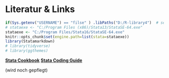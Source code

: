 # Literatur & Links {#lit}

```r
if(Sys.getenv("USERNAME") == "filse" ) .libPaths("D:/R-library4")  # set library
# stataexe <- "C:/Program Files (x86)/Stata13/StataSE-64.exe"
stataexe <- "C:/Program Files/Stata16/StataSE-64.exe"
knitr::opts_chunk$set(engine.path=list(stata=stataexe))
library(Statamarkdown)
# library(tidyverse)
# library(ggthemes)
```




**[Stata Cookbook](https://sites.google.com/site/imirkina/cookbook-stata)**
**[Stata Coding Guide](https://julianreif.com/guide/)**

(wird noch gepflegt)
